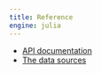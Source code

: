 ```yaml
---
title: Reference
engine: julia
---
```



- [API documentation](./apis/)
- [The data sources](./sources/)

